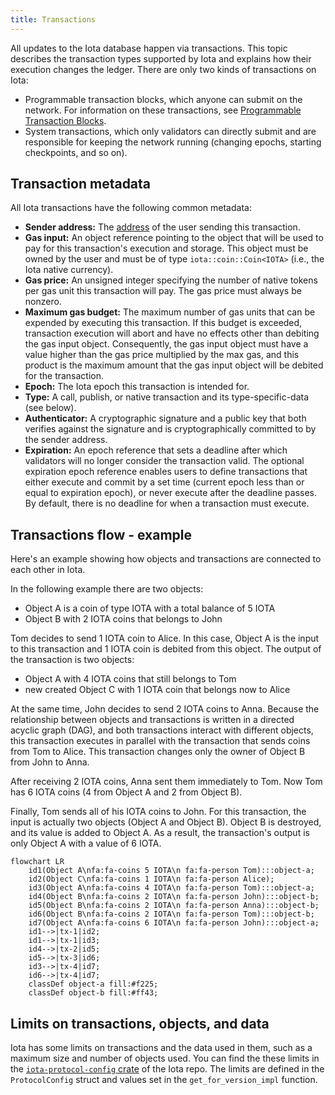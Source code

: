 ```yaml
---
title: Transactions
---
```


All updates to the Iota database happen via transactions. This topic describes the transaction types supported by Iota and explains how their execution changes the ledger.  There are only two kinds of transactions on Iota:

- Programmable transaction blocks, which anyone can submit on the network.  For information on these transactions, see [Programmable Transaction Blocks](./transactions/prog-txn-blocks.mdx).
- System transactions, which only validators can directly submit and are responsible for keeping the network running (changing epochs, starting checkpoints, and so on).

## Transaction metadata

All Iota transactions have the following common metadata:

- **Sender address:** The [address](guides/developer/getting-started/get-address.mdx) of the user sending this transaction.
- **Gas input:** An object reference pointing to the object that will be used to pay for this transaction's execution and storage. This object must be owned by the user and must be of type `iota::coin::Coin<IOTA>` (i.e., the Iota native currency).
- **Gas price:** An unsigned integer specifying the number of native tokens per gas unit this transaction will pay. The gas price must always be nonzero.
- **Maximum gas budget:** The maximum number of gas units that can be expended by executing this transaction. If this budget is exceeded, transaction execution will abort and have no effects other than debiting the gas input object. Consequently, the gas input object must have a value higher than the gas price multiplied by the max gas, and this product is the maximum amount that the gas input object will be debited for the transaction.
- **Epoch:** The Iota epoch this transaction is intended for.
- **Type:** A call, publish, or native transaction and its type-specific-data (see below).
- **Authenticator:** A cryptographic signature and a public key that both verifies against the signature and is cryptographically committed to by the sender address.
- **Expiration:** An epoch reference that sets a deadline after which validators will no longer consider the transaction valid. The optional expiration epoch reference enables users to define transactions that either execute and commit by a set time (current epoch less than or equal to expiration epoch), or never execute after the deadline passes. By default, there is no deadline for when a transaction must execute. 

## Transactions flow - example

Here's an example showing how objects and transactions are connected to each other in Iota.

In the following example there are two objects:
- Object A is a coin of type IOTA with a total balance of 5 IOTA
- Object B with 2 IOTA coins that belongs to John

Tom decides to send 1 IOTA coin to Alice. In this case, Object A is the input to this transaction and 1 IOTA coin is debited from this object. The output of the transaction is two objects: 
- Object A with 4 IOTA coins that still belongs to Tom
- new created Object C with 1 IOTA coin that belongs now to Alice

At the same time, John decides to send 2 IOTA coins to Anna. Because the relationship between objects and transactions is written in a directed acyclic graph (DAG), and both transactions interact with different objects, this transaction executes in parallel with the transaction that sends coins from Tom to Alice. This transaction changes only the owner of Object B from John to Anna.

After receiving 2 IOTA coins, Anna sent them immediately to Tom. Now Tom has 6 IOTA coins (4 from Object A and 2 from Object B).

Finally, Tom sends all of his IOTA coins to John. For this transaction, the input is actually two objects (Object A and Object B). Object B is destroyed, and its value is added to Object A. As a result, the transaction's output is only Object A with a value of 6 IOTA.

```mermaid
flowchart LR
    id1(Object A\nfa:fa-coins 5 IOTA\n fa:fa-person Tom):::object-a;
    id2(Object C\nfa:fa-coins 1 IOTA\n fa:fa-person Alice);
    id3(Object A\nfa:fa-coins 4 IOTA\n fa:fa-person Tom):::object-a;
    id4(Object B\nfa:fa-coins 2 IOTA\n fa:fa-person John):::object-b;
    id5(Object B\nfa:fa-coins 2 IOTA\n fa:fa-person Anna):::object-b;
    id6(Object B\nfa:fa-coins 2 IOTA\n fa:fa-person Tom):::object-b;
    id7(Object A\nfa:fa-coins 6 IOTA\n fa:fa-person John):::object-a;
    id1-->|tx-1|id2;
    id1-->|tx-1|id3;
    id4-->|tx-2|id5;
    id5-->|tx-3|id6;
    id3-->|tx-4|id7;
    id6-->|tx-4|id7;
    classDef object-a fill:#f225;
    classDef object-b fill:#ff43;
```

## Limits on transactions, objects, and data

Iota has some limits on transactions and the data used in them, such as a maximum size and number of objects used. You can find the these limits in the [`iota-protocol-config` crate](https://github.com/iotaledger/iota/blob/main/crates/iota-protocol-config/src/lib.rs) of the Iota repo. The limits are defined in the `ProtocolConfig` struct and values set in the `get_for_version_impl` function.
